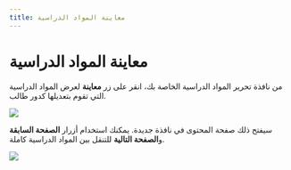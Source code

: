 ---
title: معاينة المواد الدراسية
---


# معاينة المواد الدراسية

من نافذة تحرير المواد الدراسية الخاصة بك، انقر على زر **معاينة** لعرض المواد الدراسية التي تقوم بتعديلها كدور طالب.

![](/img/ulearning/teacher/prepare33.png)

سيفتح ذلك صفحة المحتوى في نافذة جديدة. يمكنك استخدام أزرار **الصفحة السابقة** و**الصفحة التالية** للتنقل بين المواد الدراسية كاملة.

![](/img/ulearning/teacher/prepare34.png)
